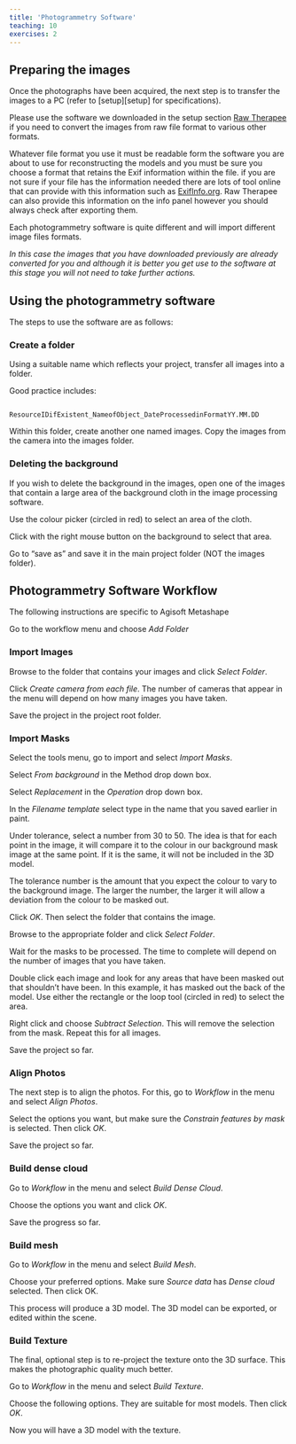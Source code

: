 ```yaml
---
title: 'Photogrammetry Software'
teaching: 10
exercises: 2
---
```


<!--
## Processing the images

Once the photographs have been acquired, 
the next step is to transfer the images 
to a PC (refer to [setup for specifications][setup]).


Whatever processing you apply to images 
(e.g. brightness, colour adjustments) 
should be applied to the whole dataset. 
Otherwise you will have alignment problems. 

Resizing, rotating and transforming the 
geometry of the images should not be applied.
-->

## Preparing the images

Once the photographs have been acquired, 
the next step is to transfer the images 
to a PC (refer to [setup][setup] for specifications).

Please use the software we downloaded in the setup section [Raw Therapee](https://www.3dflow.net) if you need to convert the images from raw file format to various other formats.

Whatever file format you use it must be readable form the software you are about to use for reconstructing the models and you must be sure you choose a format that retains the Exif information within the file.
if you are not sure if your file has the information needed there are lots of tool online that can provide with this information such as [ExifInfo.org](https://exifinfo.org/).
Raw Therapee can also provide this information on the info panel however you should always check after exporting them.

Each photogrammetry software is quite different and will import different image files formats.

*In this case the images that you have downloaded previously are already converted for you and although it is better you get use to the software at this stage you will not need to take further actions.*



## Using the photogrammetry software

The steps to use the software are as follows:

### Create a folder 

Using a suitable name which reflects your project, transfer all
images into a folder.

Good practice includes:

```
		ResourceIDifExistent_NameofObject_DateProcessedinFormatYY.MM.DD
```

Within this folder, create another 
one named images. 
Copy the images from the camera into the images folder.
 

### Deleting the background

If you wish to delete the 
background in the images, open one of the 
images that contain a large area of the 
background cloth in the image processing
software. 

Use the colour picker (circled in red) to select 
an area of the cloth. 

Click with the right mouse button on the 
background to select that area.

Go to "save as" and save it in the 
main project folder (NOT the images folder). 

## Photogrammetry Software Workflow

The following instructions are specific
to Agisoft Metashape

Go to the workflow menu and choose *Add Folder*
 
### Import Images 

Browse to the folder that contains your 
images and click *Select Folder*.

Click *Create camera from each file*. 
The number of cameras that appear 
in the menu will depend on how
many images you have taken. 


Save the project in the project root folder. 

### Import Masks

Select the tools menu, 
go to import and select *Import Masks*.
 
 
Select *From background* in the Method drop down box.

Select *Replacement* in the *Operation* drop down box. 

In the *Filename template* select type in the 
name that you saved earlier in paint. 

Under tolerance, select a number from 30 to 50. 
The idea is that for each point in the image, 
it will compare it to the colour in our background 
mask image at the same point. If it is the same, 
it will not be included in the 3D model. 

The tolerance number is the amount that you 
expect the colour to vary to the background image. 
The larger the number, the larger it will allow 
a deviation from the colour to be masked out. 

Click *OK*. Then select the folder that contains the image.
 

Browse to the appropriate folder and 
click *Select Folder*.

Wait for the masks to be processed. 
The time to complete will depend on the number 
of images that you have taken.
 
 
Double click each image and look for any areas that 
have been masked out that shouldn’t have been. 
In this example, it has masked out the back of 
the model. 
Use either the rectangle or the loop tool 
(circled in red) to select the area.

 
Right click and choose *Subtract Selection*. 
This will remove the selection from the mask. 
Repeat this for all images.

Save the project so far.


### Align Photos

The next step is to align the photos. For
this, go to *Workflow* in the menu
and select *Align Photos*.
 
Select the options you want, 
but make sure the *Constrain features by mask* 
is selected. Then click *OK*.
 
 
Save the project so far. 

### Build dense cloud

Go to *Workflow* in the menu
and select *Build Dense Cloud*.


Choose the options you want and click *OK*.

Save the progress so far. 

### Build mesh

Go to *Workflow* in the menu
and select *Build Mesh*.

Choose your preferred options. 
Make sure *Source data* has *Dense cloud*
selected. 
Then click OK.
 

This process will produce a 3D model. 
The 3D model can be exported, 
or edited within the scene. 

### Build Texture

The final, optional step is to re-project 
the texture onto the 3D surface. 
This makes the photographic quality much better.


Go to *Workflow* in the menu
and select *Build Texture*.


Choose the following options. 
They are suitable for most models. 
Then click *OK*.
 
Now you will have a 3D model with the texture.



